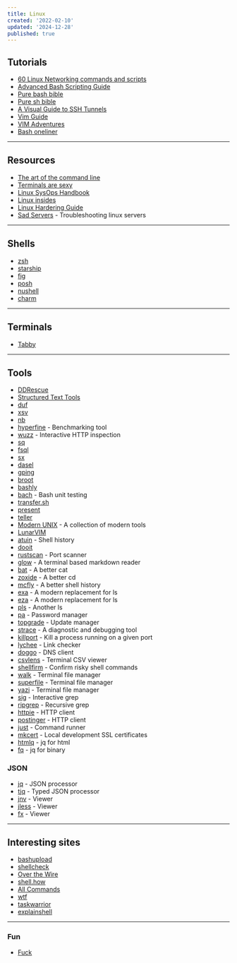 ```yaml
---
title: Linux
created: '2022-02-10'
updated: '2024-12-28'
published: true
---
```


## Tutorials

- [60 Linux Networking commands and scripts](https://haydenjames.io/linux-networking-commands-scripts/)
- [Advanced Bash Scripting Guide](https://tldp.org/LDP/abs/html/)
- [Pure bash bible](https://github.com/dylanaraps/pure-bash-bible)
- [Pure sh bible](https://github.com/dylanaraps/pure-sh-bible)
- [A Visual Guide to SSH Tunnels](https://robotmoon.com/ssh-tunnels/)
- [Vim Guide](https://thevaluable.dev/vim-beginner/)
- [VIM Adventures](https://vim-adventures.com/)
- [Bash oneliner](https://github.com/onceupon/Bash-Oneliner)

---

## Resources

- [The art of the command line](https://github.com/jlevy/the-art-of-command-line)
- [Terminals are sexy](https://github.com/k4m4/terminals-are-sexy)
- [Linux SysOps Handbook](https://abarrak.gitbook.io/linux-sysops-handbook/)
- [Linux insides](https://0xax.gitbooks.io/linux-insides/content/)
- [Linux Hardering Guide](https://madaidans-insecurities.github.io/guides/linux-hardening.html)
- [Sad Servers](https://sadservers.com/scenarios) - Troubleshooting linux servers

---

## Shells

- [zsh](https://ohmyz.sh/)
- [starship](https://starship.rs/)
- [fig](https://fig.io/)
- [posh](https://github.com/JanDeDobbeleer/oh-my-posh)
- [nushell](https://github.com/nushell/nushell)
- [charm](https://charm.sh/)

---

## Terminals

- [Tabby](https://github.com/eugeny/tabby)

---

## Tools

- [DDRescue](https://www.gnu.org/software/ddrescue/)
- [Structured Text Tools](https://github.com/dbohdan/structured-text-tools)
- [duf](https://github.com/muesli/duf)
- [xsv](https://github.com/BurntSushi/xsv)
- [nb](https://github.com/xwmx/nb)
- [hyperfine](https://github.com/sharkdp/hyperfine) - Benchmarking tool
- [wuzz](https://github.com/asciimoo/wuzz) - Interactive HTTP inspection
- [sq](https://github.com/neilotoole/sq)
- [fsql](https://github.com/kashav/fsql)
- [sx](https://github.com/v-byte-cpu/sx)
- [dasel](https://github.com/TomWright/dasel)
- [gping](https://github.com/orf/gping)
- [broot](https://github.com/Canop/broot)
- [bashly](https://github.com/DannyBen/bashly)
- [bach](https://github.com/bach-sh/bach) - Bash unit testing
- [transfer.sh](https://github.com/dutchcoders/transfer.sh)
- [present](https://github.com/vinayak-mehta/present)
- [teller](https://github.com/tellerops/teller)
- [Modern UNIX](https://github.com/ibraheemdev/modern-unix) - A collection of modern tools
- [LunarVIM](https://github.com/LunarVim/LunarVim)
- [atuin](https://github.com/atuinsh/atuin) - Shell history
- [dooit](https://github.com/kraanzu/dooit)
- [rustscan](https://github.com/RustScan/RustScan) - Port scanner
- [glow](https://github.com/charmbracelet/glow) - A terminal based markdown reader
- [bat](https://github.com/sharkdp/bat) - A better cat
- [zoxide](https://github.com/ajeetdsouza/zoxide) - A better cd
- [mcfly](https://github.com/cantino/mcfly) - A better shell history
- [exa](https://github.com/ogham/exa) - A modern replacement for ls
- [eza](https://github.com/eza-community/eza) - A modern replacement for ls
- [pls](https://github.com/pls-rs/pls) - Another ls
- [pa](https://github.com/biox/pa) - Password manager
- [topgrade](https://github.com/topgrade-rs/topgrade) - Update manager
- [strace](https://github.com/strace/strace) - A diagnostic and debugging tool
- [killport](https://github.com/jkfran/killport) - Kill a process running on a given port
- [lychee](https://github.com/lycheeverse/lychee) - Link checker
- [doggo](https://github.com/mr-karan/doggo) - DNS client
- [csvlens](https://github.com/YS-L/csvlens) - Terminal CSV viewer
- [shellfirm](https://github.com/kaplanelad/shellfirm) - Confirm risky shell commands
- [walk](https://github.com/antonmedv/walk) - Terminal file manager
- [superfile](https://github.com/MHNightCat/superfile) - Terminal file manager
- [yazi](https://github.com/sxyazi/yazi) - Terminal file manager
- [sig](https://github.com/ynqa/sig) - Interactive grep
- [ripgrep](https://github.com/BurntSushi/ripgrep) - Recursive grep
- [httpie](https://github.com/httpie/cli) - HTTP client
- [postinger](https://github.com/darrenburns/postinger) - HTTP client
- [just](https://github.com/casey/just) - Command runner
- [mkcert](https://github.com/FiloSottile/mkcert) - Local development SSL certificates
- [htmlq](https://github.com/mgdm/htmlq) - jq for html
- [fq](https://github.com/wader/fq) - jq for binary

### JSON

- [jq](https://github.com/stedolan/jq) - JSON processor
- [tjq](https://github.com/alpaylan/tjq) - Typed JSON processor
- [jnv](https://github.com/ynqa/jnv) - Viewer
- [jless](https://github.com/PaulJuliusMartinez/jless) - Viewer
- [fx](https://github.com/antonmedv/fx) - Viewer

---

## Interesting sites

- [bashupload](https://bashupload.com/)
- [shellcheck](https://www.shellcheck.net/)
- [Over the Wire](https://overthewire.org/wargames/)
- [shell.how](https://www.shell.how/)
- [All Commands](https://www.commandlinefu.com/commands/browse)
- [wtf](https://github.com/wtfutil/wtf)
- [taskwarrior](https://github.com/GothenburgBitFactory/taskwarrior)
- [explainshell](https://explainshell.com)

---

### Fun

- [Fuck](https://github.com/nvbn/thefuck)
